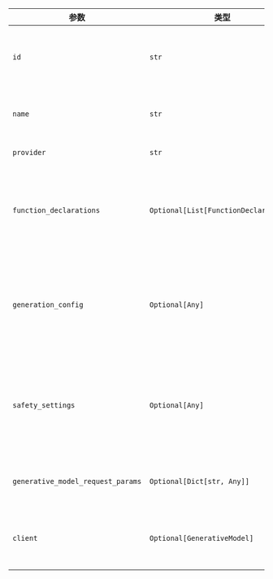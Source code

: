 | 参数                          | 类型                                  | 默认值                   | 描述                                                                                                   |
| --------------------------------- | ------------------------------------- | ------------------------ | ------------------------------------------------------------------------------------------------------ |
| `id`                              | `str`                                 | `"gemini-2.0-flash-exp"` | 用于生成响应的特定模型 ID。                                                                            |
| `name`                            | `str`                                 | `"Gemini"`               | Agent 的名称标识符。                                                                                   |
| `provider`                        | `str`                                 | `"VertexAI"`             | 模型提供商。                                                                                           |
| `function_declarations`           | `Optional[List[FunctionDeclaration]]` | `None`                   | 可以在响应生成过程中使用的函数声明列表。                                                               |
| `generation_config`               | `Optional[Any]`                       | `None`                   | 生成过程的配置设置，例如控制输出行为的参数。                                                           |
| `safety_settings`                 | `Optional[Any]`                       | `None`                   | 与安全措施相关的设置，确保生成的内容适当且安全。                                                       |
| `generative_model_request_params` | `Optional[Dict[str, Any]]`           | `None`                   | 生成模型请求的附加参数。                                                                               |
| `client`                          | `Optional[GenerativeModel]`           | `None`                   | 预先配置的 Gemini 客户端实例。                                                                         |
